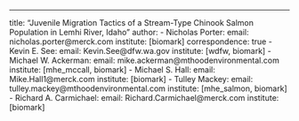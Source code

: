 ---
title: "Juvenile Migration Tactics of a Stream-Type Chinook Salmon Population in Lemhi River, Idaho"
author:
  - Nicholas Porter:
      email: nicholas.porter@merck.com
      institute: [biomark]
      correspondence: true
  - Kevin E. See:
      email: Kevin.See@dfw.wa.gov
      institute: [wdfw, biomark]
  - Michael W. Ackerman:
      email: mike.ackerman@mthoodenvironmental.com
      institute: [mhe_mccall, biomark]
  - Michael S. Hall:
      email: Mike.Hall1@merck.com
      institute: [biomark]
  - Tulley Mackey:
      email: tulley.mackey@mthoodenvironmental.com
      institute: [mhe_salmon, biomark]
  - Richard A. Carmichael:
      email: Richard.Carmichael@merck.com
      institute: [biomark]

